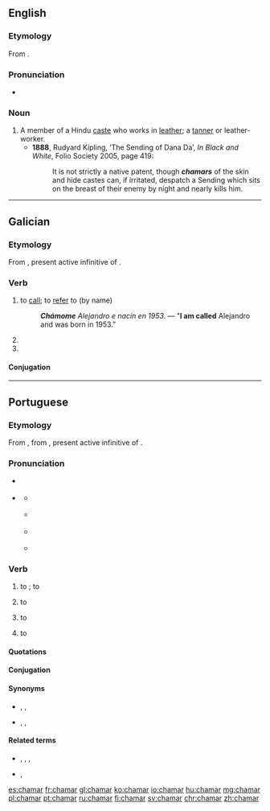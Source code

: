==English==

===Etymology===
From {{etyl|hi|en}} {{term|चमार||tr=camār|tanner|lang=hi}}.

===Pronunciation===
* {{a|UK}} {{IPA|/tʃəˈmɑː/|lang=en}}

===Noun===
{{en-noun}}

# A member of a Hindu [[caste]] who works in [[leather]]; a [[tanner]] or leather-worker.
#* '''1888''', Rudyard Kipling, ‘The Sending of Dana Da’, ''In Black and White'', Folio Society 2005, page 419:
#*: It is not strictly a native patent, though '''''chamars''''' of the skin and hide castes can, if irritated, despatch a Sending which sits on the breast of their enemy by night and nearly kills him.

----

==Galician==

===Etymology===
From {{etyl|la|gl}} {{term|clāmāre|lang=la}}, present active infinitive of {{term|clamō||cry out|lang=la}}.

===Verb===
{{gl-verb|cham|ar}}

# to [[call]]; to [[refer]] to (by name)
#: '''''Chámome''' Alejandro e nacín en 1953.'' — "'''I am called''' Alejandro and was born in 1953."
# {{inflection of|chamar||1|and|3|s|futr|subj|lang=gl}}
# {{inflection of|chamar||1|and|3|s|pr|inf|lang=gl}}

====Conjugation====
{{gl-conj-ar|cham}}

----

==Portuguese==

===Etymology===
From {{etyl|roa-opt|pt}} {{term|chamar||call|lang=roa-opt}}, from {{etyl|la|pt}} {{term|clamāre|lang=la}}, present active infinitive of {{term|clamō|lang=la}}.

===Pronunciation===
* {{a|Portugal}} {{IPA|/ʃɐ.ˈmaɾ/|lang=pt}}
* {{a|Brazil}} {{IPA|/ʃɐ.ˈma(ʁ)/|lang=pt}}
** {{a|Paulista}} {{IPA|[ʃɐ.ˈma(ɹ)]|[ʃɐ.ˈma(ɾ)]|lang=pt}}
** {{a|South Brazil}} {{IPA|[ʃa.ˈma(ɻ)]|[ʃa.ˈma(ɾ)]|lang=pt}}
** {{a|Carioca}} {{IPA|[ʃɐ.ˈma(χ)]|lang=pt}}
** {{a|Nordestino}} {{IPA|[ʃɐ.ˈma(h)]|lang=pt}}

===Verb===
{{pt-verb|cham|ar}}

# {{lb|pt|transitive}} to {{l|en|call}}; to {{l|en|summon}} {{gloss|to ask someone to come}}
#: {{ux|pt|Tem uma partida amanhã, '''chamem''' seus amigos.|There is a match tomorrow, '''call''' your friends.}}
# {{indtr|pt|de|ditr=1}} to {{l|en|call}} {{gloss|to use as the name of}}
#: {{ux|pt|Os botânicos '''chamam''' aquele tipo de árvore de gimnosperma.|Botanists '''call''' that type of tree a gymnosperm.}}
# {{indtr|pt|de|ditr=1|cop=1}} to {{l|en|call}} {{gloss|to verbally ascribe someone a quality}}
#: {{ux|pt|Me '''chamaram''' de feio na escola.|'''They called''' me ugly at school.}}
# {{lb|pt|pronominal|transitive}} to {{l|en|be called}} {{gloss|to have a specific name}}
#: {{ux|pt|Olá, me '''chamo''' Pedro.|Hi, I’m '''called''' Peter.}}

====Quotations====
{{seeCites}}

====Conjugation====
{{pt-conj|cham|ar}}

====Synonyms====
* {{sense|to give a name}} {{l|pt|nomear}}, {{l|pt|denominar}}, {{l|pt|designar}}
* {{sense|to summon}} {{l|pt|clamar}}, {{l|pt|invocar}}, {{l|pt|convocar}}

====Related terms====
* {{l|pt|chamada}}, {{l|pt|chamado}}, {{l|pt|chamador}}, {{l|pt|chamamento}}
* {{l|pt|chamariz}}, {{l|pt|chamarisco}}

[[es:chamar]]
[[fr:chamar]]
[[gl:chamar]]
[[ko:chamar]]
[[io:chamar]]
[[hu:chamar]]
[[mg:chamar]]
[[pl:chamar]]
[[pt:chamar]]
[[ru:chamar]]
[[fi:chamar]]
[[sv:chamar]]
[[chr:chamar]]
[[zh:chamar]]